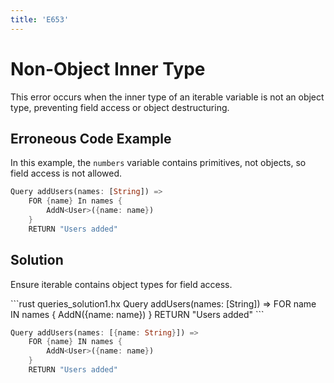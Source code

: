 ```yaml
---
title: 'E653'
---
```


# Non-Object Inner Type

This error occurs when the inner type of an iterable variable is not an object type, preventing field access or object destructuring.

## Erroneous Code Example

In this example, the `numbers` variable contains primitives, not objects, so field access is not allowed.

<CodeGroup>

```rust queries.hx
Query addUsers(names: [String]) =>
    FOR {name} In names {
        AddN<User>({name: name})
    }
    RETURN "Users added"
```

## Solution

Ensure iterable contains object types for field access.

<CodeGroup>
```rust queries_solution1.hx
Query addUsers(names: [String]) =>
    FOR name IN names {
        AddN<User>({name: name})
    }
    RETURN "Users added"
```

```rust queries_solution2.hx
Query addUsers(names: [{name: String}]) =>
    FOR {name} IN names {
        AddN<User>({name: name})
    }
    RETURN "Users added"
```
</CodeGroup>